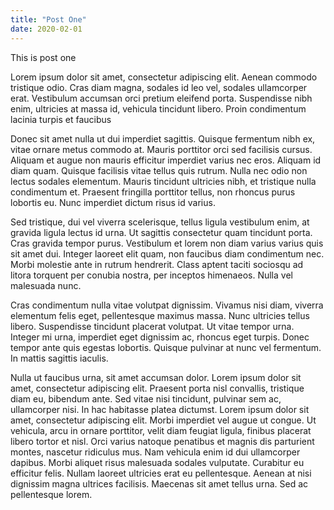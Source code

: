 ```yaml
---
title: "Post One"
date: 2020-02-01
---
```


This is post one

Lorem ipsum dolor sit amet, consectetur adipiscing elit. Aenean commodo tristique odio. Cras diam magna, sodales id leo vel, sodales ullamcorper erat. Vestibulum accumsan orci pretium eleifend porta. Suspendisse nibh enim, ultricies at massa id, vehicula tincidunt libero. Proin condimentum lacinia turpis et faucibus

Donec sit amet nulla ut dui imperdiet sagittis. Quisque fermentum nibh ex, vitae ornare metus commodo at. Mauris porttitor orci sed facilisis cursus. Aliquam et augue non mauris efficitur imperdiet varius nec eros. Aliquam id diam quam. Quisque facilisis vitae tellus quis rutrum. Nulla nec odio non lectus sodales elementum. Mauris tincidunt ultricies nibh, et tristique nulla condimentum et. Praesent fringilla porttitor tellus, non rhoncus purus lobortis eu. Nunc imperdiet dictum risus id varius.

Sed tristique, dui vel viverra scelerisque, tellus ligula vestibulum enim, at gravida ligula lectus id urna. Ut sagittis consectetur quam tincidunt porta. Cras gravida tempor purus. Vestibulum et lorem non diam varius varius quis sit amet dui. Integer laoreet elit quam, non faucibus diam condimentum nec. Morbi molestie ante in rutrum hendrerit. Class aptent taciti sociosqu ad litora torquent per conubia nostra, per inceptos himenaeos. Nulla vel malesuada nunc.

Cras condimentum nulla vitae volutpat dignissim. Vivamus nisi diam, viverra elementum felis eget, pellentesque maximus massa. Nunc ultricies tellus libero. Suspendisse tincidunt placerat volutpat. Ut vitae tempor urna. Integer mi urna, imperdiet eget dignissim ac, rhoncus eget turpis. Donec tempor ante quis egestas lobortis. Quisque pulvinar at nunc vel fermentum. In mattis sagittis iaculis.

Nulla ut faucibus urna, sit amet accumsan dolor. Lorem ipsum dolor sit amet, consectetur adipiscing elit. Praesent porta nisl convallis, tristique diam eu, bibendum ante. Sed vitae nisi tincidunt, pulvinar sem ac, ullamcorper nisi. In hac habitasse platea dictumst. Lorem ipsum dolor sit amet, consectetur adipiscing elit. Morbi imperdiet vel augue ut congue. Ut vehicula, arcu in ornare porttitor, velit diam feugiat ligula, finibus placerat libero tortor et nisl. Orci varius natoque penatibus et magnis dis parturient montes, nascetur ridiculus mus. Nam vehicula enim id dui ullamcorper dapibus. Morbi aliquet risus malesuada sodales vulputate. Curabitur eu efficitur felis. Nullam laoreet ultricies erat eu pellentesque. Aenean at nisi dignissim magna ultrices facilisis. Maecenas sit amet tellus urna. Sed ac pellentesque lorem.
